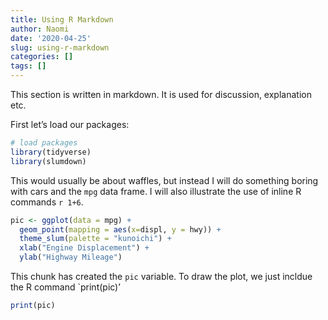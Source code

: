 ```yaml
---
title: Using R Markdown
author: Naomi 
date: '2020-04-25'
slug: using-r-markdown
categories: []
tags: []
---
```

This section is written in markdown. It is used for discussion, explanation etc. 

First let's load our packages: 
```r
# load packages 
library(tidyverse)
library(slumdown)

```

This would usually be about waffles, but instead I will do something boring with cars and the `mpg` data frame. I will also illustrate the use of inline R commands `r 1+6`. 

```r
pic <- ggplot(data = mpg) +
  geom_point(mapping = aes(x=displ, y = hwy)) + 
  theme_slum(palette = "kunoichi") +
  xlab("Engine Displacement") +
  ylab("Highway Mileage")
```

This chunk has created the `pic` variable. To draw the plot, we just incldue the R command `print(pic)'

```r
print(pic)

```


